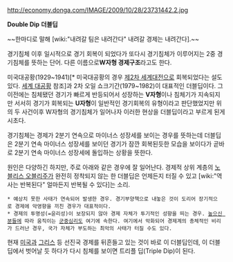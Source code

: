 http://economy.donga.com/IMAGE/2009/10/28/23731442.2.jpg

'''Double Dip'''
'''더블딥'''

~~한마디로 말해 [wiki:"내려갈 팀은 내려간다" 내려갈 경제는 내려간다].~~

경기침체 이후 일시적으로 경기 회복이 되었다가 또다시 경기침체가 이루어지는 2중 경기침체를 뜻하는 단어. 다른 이름으로'''W자형 경제구조'''라고도 한다. 

미국대공황(1929~1941)[* 미국대공황의 경우 [[제2차 세계대전]]으로 회복되었다는 설도 있다. [[세계 대공황]] 참조]과 2차 오일 쇼크기간(1979~1982)이 대표적인 더블딥이다. 그 이전에는 침체됐던 경기가 빠르게 반등되어서 성장하는 '''V자형'''이나 침체기가 지속되지만 서서히 경기가 회복되는 '''U자형'''이 일반적인 경기회복의 유형이라고 판단했었지만 위의 두 사건이후 W자형의 경기침체가 일어나자 이러한 현상을 더블딥이라고 부르게 된게 시초다.

경기침체는 경제가 2분기 연속으로 마이너스 성장세를 보이는 경우를 뜻하는데 더블딥은 2분기 연속 마이너스 성장세를 보이던 경기가 잠깐 회복된듯한 모습을 보이다가 곧바로 2분기 연속 마이너스 성장세에 돌입하는 상황을 뜻한다.

원인은 다양하긴 하지만, 주로 아래와 같은 경우에 잘 일어난다. 경제적 상위 계층의 [[노블리스 오블리주]]가 완전히 정착되지 않는 한 더블딥은 언제든지 터질 수 있고 [wiki:"역사는 반복된다" 얼마든지 반복될 수 있다]는 소리.

 * 예상치 못한 사태가 연속되어 발생한 경우. 경기부양책으로 내놓은 것이 도리어 장기적으로 경제에 악영향을 끼친 경우가 대표적이다.
 * 경제의 투명성(=윤리성)이 보장되지 않아 경제 자체가 투기적인 성향을 띄는 경우. [[높으신 분들]]에 따라 움직이는 [[군중심리]]도 여기에 속한다. 여기에서 악화되어 경제계의 총체적인 비리가 드러난 경우, 국가 자체가 부도하는 최악의 사태가 터질 수도 있다.

현재 [[미국]]과 [[그리스]] 등 선진국 경제를 뒤흔들고 있는 것이 바로 이 더블딥인데, 이 더블딥에서 벗어날 듯 하다가 다시 침체를 보이면 트리플 딥(Triple Dip)이 된다.
